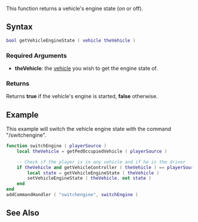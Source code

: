 
{{Server client function}}
This function returns a vehicle's engine state (on or off).

{{New feature/item|3|1.0}}
==Syntax==
<syntaxhighlight lang="lua">
bool getVehicleEngineState ( vehicle theVehicle )
</syntaxhighlight>
{{OOP||[[/vehicle.md|vehicle]]:getEngineState|engineState|setVehicleEngineState}}
===Required Arguments===
*'''theVehicle''': the [[/vehicle.md|vehicle]] you wish to get the engine state of.

===Returns===
Returns '''true''' if the vehicle's engine is started, '''false''' otherwise.

==Example==
<section name="Serverside example" class="server" show="true">
This example will switch the vehicle engine state with the command "/switchengine".
<syntaxhighlight lang="lua">
function switchEngine ( playerSource )
    local theVehicle = getPedOccupiedVehicle ( playerSource )

    -- Check if the player is in any vehicle and if he is the driver
    if theVehicle and getVehicleController ( theVehicle ) == playerSource then
        local state = getVehicleEngineState ( theVehicle )
        setVehicleEngineState ( theVehicle, not state )
    end
end
addCommandHandler ( "switchengine", switchEngine )
</syntaxhighlight>
</section>

==See Also==
{{Vehicle functions}}